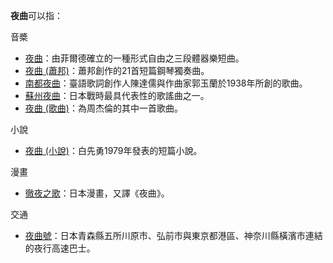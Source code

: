 '''夜曲'''可以指：

;音槳
* [[夜曲|夜曲]]：由菲爾德確立的一種形式自由之三段體器樂短曲。
* [[夜曲_(肖邦)|夜曲 (蕭邦)]]：蕭邦創作的21首短篇鋼琴獨奏曲。
* [[南都夜曲|南都夜曲]]：臺語歌詞創作人陳達儒與作曲家郭玉蘭於1938年所創的歌曲。
* [[蘇州夜曲|蘇州夜曲]]：日本戰時最具代表性的歌謠曲之一。
* [[夜曲(歌曲)|夜曲 (歌曲)]]：為周杰倫的其中一首歌曲。

;小說
* [[夜曲_(小說)|夜曲 (小說)]]：白先勇1979年發表的短篇小說。

;漫畫
* [[徹夜之歌|徹夜之歌]]：日本漫畫，又譯《夜曲》。

;交通
* [[夜曲號|夜曲號]]：日本青森縣五所川原市、弘前市與東京都港區、神奈川縣橫濱市連結的夜行高速巴士。

{{disambig|cat=二字消歧義}}